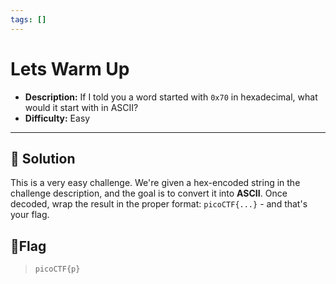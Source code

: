 ---
tags: []
---
# Lets Warm Up

- **Description:** If I told you a word started with `0x70` in hexadecimal, what would it start with in ASCII?
- **Difficulty:** Easy

---

## 🔎 Solution
This is a very easy challenge. We're given a hex-encoded string in the challenge description, and the goal is to convert it into **ASCII**.
Once decoded, wrap the result in the proper format: `picoCTF{...}` - and that's your flag.

## 🚩Flag
> `picoCTF{p}`
